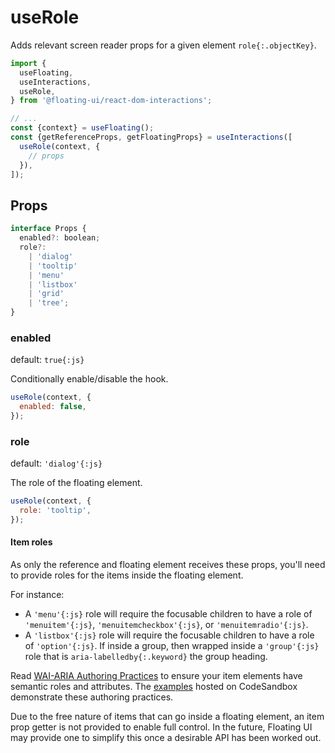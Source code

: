 # useRole

Adds relevant screen reader props for a given element
`role{:.objectKey}`.

```js /useRole/
import {
  useFloating,
  useInteractions,
  useRole,
} from '@floating-ui/react-dom-interactions';

// ...
const {context} = useFloating();
const {getReferenceProps, getFloatingProps} = useInteractions([
  useRole(context, {
    // props
  }),
]);
```

## Props

```js
interface Props {
  enabled?: boolean;
  role?:
    | 'dialog'
    | 'tooltip'
    | 'menu'
    | 'listbox'
    | 'grid'
    | 'tree';
}
```

### enabled

default: `true{:js}`

Conditionally enable/disable the hook.

```js
useRole(context, {
  enabled: false,
});
```

### role

default: `'dialog'{:js}`

The role of the floating element.

```js
useRole(context, {
  role: 'tooltip',
});
```

#### Item roles

As only the reference and floating element receives these props,
you'll need to provide roles for the items inside the floating
element.

For instance:

- A `'menu'{:js}` role will require the focusable children to
  have a role of `'menuitem'{:js}`, `'menuitemcheckbox'{:js}`, or
  `'menuitemradio'{:js}`.
- A `'listbox'{:js}` role will require the focusable children to
  have a role of `'option'{:js}`. If inside a group, then wrapped
  inside a `'group'{:js}` role that is
  `aria-labelledby{:.keyword}` the group heading.

Read
[WAI-ARIA Authoring Practices](https://www.w3.org/TR/wai-aria-practices-1.2/)
to ensure your item elements have semantic roles and attributes.
The [examples](/docs/react-dom-interactions#examples) hosted on
CodeSandbox demonstrate these authoring practices.

Due to the free nature of items that can go inside a floating
element, an item prop getter is not provided to enable full
control. In the future, Floating UI may provide one to simplify
this once a desirable API has been worked out.
